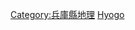 {{日本行政區劃分類導航|山峰}}
{{Commonscat|Mountains of Hyogo prefecture}}

[[Category:兵庫縣地理|Category:兵庫縣地理]]
[[Category:日本各都道府縣山峰|Hyogo]]